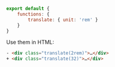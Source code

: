 ```js name=master.css.js
export default {
    functions: {
        translate: { unit: 'rem' }
    }
}
```
Use them in HTML:
```html
- <div class="translate(2rem)">…</div>
+ <div class="translate(32)">…</div>
```
